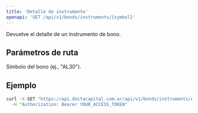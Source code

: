 ```yaml
---
title: 'Detalle de instrumento'
openapi: 'GET /api/v1/bonds/instruments/{symbol}'
---
```


<Note>
  Devuelve el detalle de un instrumento de bono.
</Note>

## Parámetros de ruta

<ParamField path="symbol" type="string" required>
  Símbolo del bono (ej., "AL30").
</ParamField>

## Ejemplo

```bash
curl -X GET "https://api.doctacapital.com.ar/api/v1/bonds/instruments/AL30/" \
  -H "Authorization: Bearer YOUR_ACCESS_TOKEN"
```


